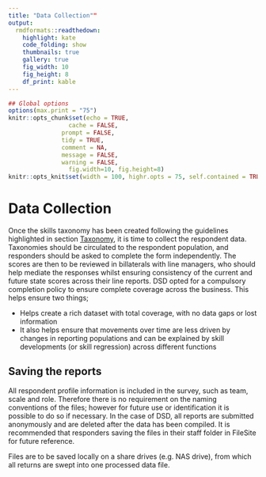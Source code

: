 ---
title: "Data Collection""
output:
  rmdformats::readthedown:
    highlight: kate
    code_folding: show
    thumbnails: true
    gallery: true
    fig_width: 10
    fig_height: 8
    df_print: kable
---

```{r setupTrans, include=FALSE}

## Global options
options(max.print = "75")
knitr::opts_chunk$set(echo = TRUE,
	             cache = FALSE,
               prompt = FALSE,
               tidy = TRUE,
               comment = NA,
               message = FALSE,
               warning = FALSE, 
	             fig.width=10, fig.height=8)
knitr::opts_knit$set(width = 100, highr.opts = 75, self.contained = TRUE)

```

# Data Collection {#collection}

Once the skills taxonomy has been created following the guidelines highlighted in section [Taxonomy](#taxonomy), it is time to collect the respondent data. Taxonomies should be circulated to the respondent population, and responders should be asked to complete the form independently. The scores are then to be reviewed in billaterals with line managers, who should help mediate the responses whilst ensuring consistency of the current and future state scores across their line reports. DSD opted for a compulsory completion policy to ensure complete coverage across the business. This helps ensure two things;

* Helps create a rich dataset with total coverage, with no data gaps or lost information 
* It also helps ensure that movements over time are less driven by changes in reporting populations and can be explained by skill developments (or skill regression) across different functions

## Saving the reports 

All respondent profile information is included in the survey, such as team, scale and role. Therefore there is no requirement on the naming conventions of the files; however for future use or identification it is possible to do so if necessary. In the case of DSD, all reports are submitted anonymously and are deleted after the data has been compiled. It is recommended that responders saving the files in their staff folder in FileSite for future reference.

Files are to be saved locally on a share drives (e.g. NAS drive), from which all returns are swept into one processed data file. 
